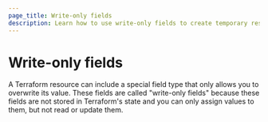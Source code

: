 ```yaml
---
page_title: Write-only fields
description: Learn how to use write-only fields to create temporary resources that are not stored in Terraform's state and can only be overwritten.
---
```


# Write-only fields

A Terraform resource can include a special field type that only allows you to overwrite its value. These fields are called "write-only fields" because these fields are not stored in Terraform's state and you can only assign values to them, but not read or update them.